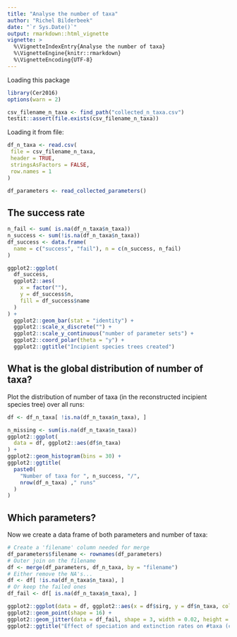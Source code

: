 ```yaml
---
title: "Analyse the number of taxa"
author: "Richel Bilderbeek"
date: "`r Sys.Date()`"
output: rmarkdown::html_vignette
vignette: >
  %\VignetteIndexEntry{Analyse the number of taxa}
  %\VignetteEngine{knitr::rmarkdown}
  %\VignetteEncoding{UTF-8}
---
```


Loading this package

```r
library(Cer2016)
options(warn = 2)
```

```r
csv_filename_n_taxa <- find_path("collected_n_taxa.csv")
testit::assert(file.exists(csv_filename_n_taxa))
```

Loading it from file:

```r
df_n_taxa <- read.csv(
 file = csv_filename_n_taxa, 
 header = TRUE, 
 stringsAsFactors = FALSE, 
 row.names = 1
)

df_parameters <- read_collected_parameters()
```


## The success rate

```r
n_fail <- sum( is.na(df_n_taxa$n_taxa))
n_success <- sum(!is.na(df_n_taxa$n_taxa))
df_success <- data.frame(
  name = c("success", "fail"), n = c(n_success, n_fail)
)

ggplot2::ggplot(
  df_success, 
  ggplot2::aes(
    x = factor(""), 
    y = df_success$n, 
    fill = df_success$name
  )
) + 
  ggplot2::geom_bar(stat = "identity") + 
  ggplot2::scale_x_discrete("") +
  ggplot2::scale_y_continuous("number of parameter sets") +
  ggplot2::coord_polar(theta = "y") + 
  ggplot2::ggtitle("Incipient species trees created")
```

## What is the global distribution of number of taxa?

Plot the distribution of number of taxa (in the reconstructed incipient species tree) over all runs:

```r
df <- df_n_taxa[ !is.na(df_n_taxa$n_taxa), ]

n_missing <- sum(is.na(df_n_taxa$n_taxa))
ggplot2::ggplot(
  data = df, ggplot2::aes(df$n_taxa)
) + 
ggplot2::geom_histogram(bins = 30) + 
ggplot2::ggtitle(
  paste0(
    "Number of taxa for ", n_success, "/",
    nrow(df_n_taxa) ," runs"
  )
)
```


## Which parameters?

Now we create a data frame of both parameters and number of
taxa:

```r
# Create a 'filename' column needed for merge
df_parameters$filename <- rownames(df_parameters) 
# Outer join on the filename
df <- merge(df_parameters, df_n_taxa, by = "filename")
# Either remove the NA's...
df <- df[ !is.na(df_n_taxa$n_taxa), ]
# Or keep the failed ones
df_fail <- df[ is.na(df_n_taxa$n_taxa), ]
```

```r
ggplot2::ggplot(data = df, ggplot2::aes(x = df$sirg, y = df$n_taxa, color = as.factor(df$erg))) + 
ggplot2::geom_point(shape = 16) +
ggplot2::geom_jitter(data = df_fail, shape = 3, width = 0.02, height = 0.02, ggplot2::aes(x = df_fail$sirg, y = 0, color = as.factor(df_fail$erg))) + 
ggplot2::ggtitle("Effect of speciation and extinction rates on #taxa (crosses denote NA)") 
```
